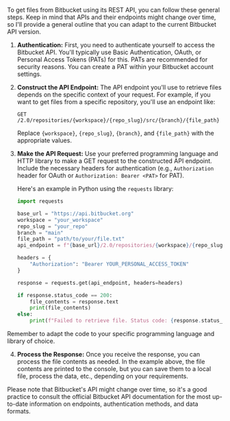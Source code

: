 To get files from Bitbucket using its REST API, you can follow these general steps. Keep in mind that APIs and their endpoints might change over time, so I'll provide a general outline that you can adapt to the current Bitbucket API version.

1. **Authentication:**
   First, you need to authenticate yourself to access the Bitbucket API. You'll typically use Basic Authentication, OAuth, or Personal Access Tokens (PATs) for this. PATs are recommended for security reasons. You can create a PAT within your Bitbucket account settings.

2. **Construct the API Endpoint:**
   The API endpoint you'll use to retrieve files depends on the specific context of your request. For example, if you want to get files from a specific repository, you'll use an endpoint like:

   ```
   GET /2.0/repositories/{workspace}/{repo_slug}/src/{branch}/{file_path}
   ```

   Replace `{workspace}`, `{repo_slug}`, `{branch}`, and `{file_path}` with the appropriate values.

3. **Make the API Request:**
   Use your preferred programming language and HTTP library to make a GET request to the constructed API endpoint. Include the necessary headers for authentication (e.g., `Authorization` header for OAuth or `Authorization: Bearer <PAT>` for PAT).

   Here's an example in Python using the `requests` library:

   ```python
   import requests

   base_url = "https://api.bitbucket.org"
   workspace = "your_workspace"
   repo_slug = "your_repo"
   branch = "main"
   file_path = "path/to/your/file.txt"
   api_endpoint = f"{base_url}/2.0/repositories/{workspace}/{repo_slug}/src/{branch}/{file_path}"

   headers = {
       "Authorization": "Bearer YOUR_PERSONAL_ACCESS_TOKEN"
   }

   response = requests.get(api_endpoint, headers=headers)

   if response.status_code == 200:
       file_contents = response.text
       print(file_contents)
   else:
       print(f"Failed to retrieve file. Status code: {response.status_code}")
   ```

Remember to adapt the code to your specific programming language and library of choice.

4. **Process the Response:**
   Once you receive the response, you can process the file contents as needed. In the example above, the file contents are printed to the console, but you can save them to a local file, process the data, etc., depending on your requirements.

Please note that Bitbucket's API might change over time, so it's a good practice to consult the official Bitbucket API documentation for the most up-to-date information on endpoints, authentication methods, and data formats.

